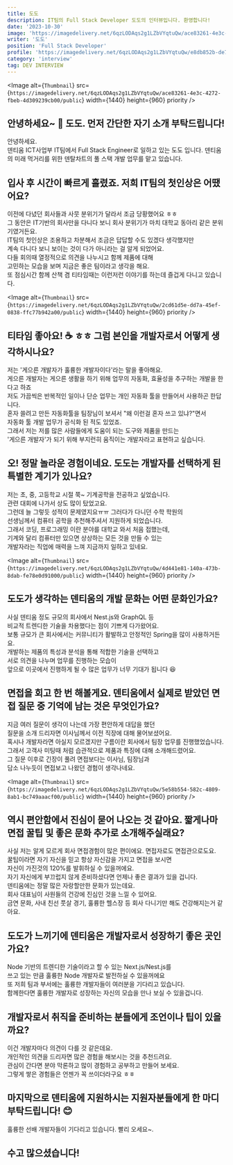 ```yaml
---
title: 도도
description: IT팀의 Full Stack Developer 도도의 인터뷰입니다. 환영합니다!
date: '2023-10-30'
image: 'https://imagedelivery.net/6qzLODAqs2g1LZbVYqtuQw/ace83261-4e3c-4272-fbeb-4d309239cb00/public'
writer: '도도'
position: 'Full Stack Developer'
profile: 'https://imagedelivery.net/6qzLODAqs2g1LZbVYqtuQw/e8db852b-de75-49ce-1bc9-4b725444de00/public'
category: 'interview'
tag: DEV INTERVIEW
---
```


<Image
  alt={`Thumbnail`}
  src={`https://imagedelivery.net/6qzLODAqs2g1LZbVYqtuQw/ace83261-4e3c-4272-fbeb-4d309239cb00/public`}
  width={1440}
  height={960}
  priority
/>

## 안녕하세요~ 👏 도도. 먼저 간단한 자기 소개 부탁드립니다!

안녕하세요.<br/>
덴티움 ICT사업부 IT팀에서 Full Stack Engineer로 일하고 있는 도도 입니다.
덴티움의 미래 먹거리를 위한 덴탈차트의 풀 스택 개발 업무를 맡고 있습니다.

## 입사 후 시간이 빠르게 흘렸죠. 저희 IT팀의 첫인상은 어땠어요?

이전에 다녔던 회사들과 사뭇 분위기가 달라서 조금 당황했어요 ㅎㅎ<br/>
그 동안은 IT기반의 회사만을 다니다 보니 회사 분위기가 마치 대학교 동아리 같은 분위기였거든요.<br/>
IT팀의 첫인상은 조용하고 차분해서 조금은 답답할 수도 있겠다 생각했지만<br/>
계속 다니다 보니 보이는 것이 다가 아니라는 걸 알게 되었어요.<br/>
다들 회의때 열정적으로 의견을 나누시고 함께 제품에 대해<br/>
고민하는 모습을 보며 지금은 좋은 팀이라고 생각을 해요.<br/>
또 점심시간 함께 산책 겸 티타임때는 이런저런 이야기를 하는데 즐겁게 다니고 있습니다.

<Image
  alt={`Thumbnail`}
  src={`https://imagedelivery.net/6qzLODAqs2g1LZbVYqtuQw/2cd61d5e-dd7a-45ef-0838-ffc77b942a00/public`}
  width={1440}
  height={960}
  priority
/>

## 티타임 좋아요! ☕️ ㅎㅎ 그럼 본인을 개발자로서 어떻게 생각하시나요?

저는 '게으른 개발자가 훌륭한 개발자이다'라는 말을 좋아해요.<br/>
게으른 개발자는 게으른 생활을 하기 위해 업무의 자동화, 효율성을 추구하는 개발을 한다고 하죠<br/>
저도 가끔씩은 반복적인 일이나 단순 업무는 개인 자동화 툴을 만들어서 사용하곤 한답니다.<br/>
혼자 쓸려고 만든 자동화툴을 팀장님이 보셔서 "왜 이런걸 혼자 쓰고 있냐?"면서<br/>
자동화 툴 개발 업무가 공식화 된 적도 있었죠.<br/>
그래서 저는 저를 많은 사람들에게 도움이 되는 도구와 제품을 만드는<br/>
'게으른 개발자'가 되기 위해 부지런히 움직이는 개발자라고 표현하고 싶습니다.

## 오! 정말 놀라운 경험이네요. 도도는 개발자를 선택하게 된 특별한 계기가 있나요?

저는 초, 중, 고등학교 시절 쭉~ 기계공학을 전공하고 싶었습니다.<br/>
관련 대회에 나가서 상도 많이 탔었고요.<br/>
그런데 늘 그렇듯 성적이 문제였지요ㅠㅠ 그러다가 다니던 수학 학원의 <br/>
선생님께서 컴퓨터 공학을 추천해주셔서 지원하게 되었습니다. <br/>
그래서 코딩, 프로그래밍 이란 분야를 대학교 와서 처음 접했는데,<br/>
기계와 달리 컴퓨터만 있으면 상상하는 모든 것을 만들 수 있는 <br/>
개발자라는 직업에 매력을 느껴 지금까지 일하고 있네요.

<Image
  alt={`Thumbnail`}
  src={`https://imagedelivery.net/6qzLODAqs2g1LZbVYqtuQw/4d441e81-140a-473b-8dab-fe78e0d91000/public`}
  width={1440}
  height={960}
  priority
/>

## 도도가 생각하는 덴티움의 개발 문화는 어떤 문화인가요?

사실 덴티움 정도 규모의 회사에서 Nest.js와 GraphQL 등<br/>
비교적 트렌디한 기술을 차용했다는 점이 기쁘게 다가왔어요.<br/>
보통 규모가 큰 회사에서는 커뮤니티가 활발하고 안정적인 Spring을 많이 사용하거든요.<br/>
개발하는 제품의 특성과 분석을 통해 적합한 기술을 선택하고 <br/>
서로 의견을 나누며 업무를 진행하는 모습이<br/>
앞으로 이곳에서 진행하게 될 수 많은 업무가 너무 기대가 됩니다 😆

## 면접을 회고 한 번 해볼게요. 덴티움에서 실제로 받았던 면접 질문 중 기억에 남는 것은 무엇인가요?

지금 여러 질문이 생각이 나는데 가장 편안하게 대답을 했던 <br/>
질문을 소개 드리자면 이사님께서 이전 직장에 대해 물어보셨어요. <br/>
혹시나 개발자라면 아실지 모르겠지만 구름이란 회사에서 팀장 업무를 진행했었습니다.<br/>
그래서 고객사 미팅때 처럼 습관적으로 제품과 특징에 대해 소개해드렸어요.<br/>
그 질문 이후로 긴장이 풀려 면접보다는 이사님, 팀장님과 <br/>
담소 나누듯이 면접보고 나왔던 경험이 생각나네요.

<Image
  alt={`Thumbnail`}
  src={`https://imagedelivery.net/6qzLODAqs2g1LZbVYqtuQw/5e58b554-582c-4809-8ab1-bc749aaacf00/public`}
  width={1440}
  height={960}
  priority
/>

## 역시 편안함에서 진심이 묻어 나오는 것 같아요. 짧게나마 면접 꿀팁 및 좋은 문화 추가로 소개해주실래요?

사실 저는 알게 모르게 회사 면접경험이 많은 편이에요. 면접자로도 면접관으로도요.<br/>
꿀팁이라면 자기 자신을 믿고 항상 자신감을 가지고 면접을 보시면 <br/>
자신이 가진것의 120%를 발휘하실 수 있을꺼에요.<br/>
자기 자신에게 부끄럽지 않게 준비하셨다면 언제나 좋은 결과가 있을 겁니다.<br/>
덴티움에는 정말 많은 자랑할만한 문화가 있는데요. <br/>
회사 대표님이 사원들의 건강에 진심인 것을 느낄 수 있어요.<br/>
금연 문화, 사내 친선 풋살 경기, 훌륭한 헬스장 등 회사 다니기만 해도 건강해지는거 같아요.

## 도도가 느끼기에 덴티움은 개발자로서 성장하기 좋은 곳인가요?

Node 기반의 트렌디한 기술이라고 할 수 있는 Next.js/Nest.js를 <br/>
쓰고 있는 만큼 훌륭한 Node 개발자로 발전하실 수 있을꺼에요<br/>
또 저희 팀과 부서에는 훌륭한 개발자들이 여러분을 기다리고 있습니다.<br/>
함께한다면 훌륭한 개발자로 성장하는 자신의 모습을 만나 보실 수 있을겁니다.

## 개발자로서 취직을 준비하는 분들에게 조언이나 팁이 있을까요?

이건 개발자마다 의견이 다를 것 같은데요.<br/>
개인적인 의견을 드리자면 많은 경험을 해보시는 것을 추천드려요.<br/>
관심이 간다면 분야 막론하고 많이 경험하고 공부하고 만들어 보세요.<br/>
그렇게 쌓은 경험들은 언젠가 꼭 쓰이더라구요 ㅎㅎ

## 마지막으로 덴티움에 지원하시는 지원자분들에게 한 마디 부탁드립니다! 😊

훌륭한 선배 개발자들이 기다리고 있습니다. 빨리 오세요~.

## 수고 많으셨습니다!

